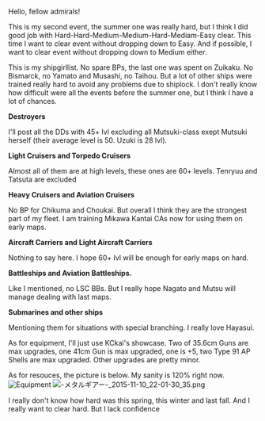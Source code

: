 Hello, fellow admirals!

This is my second event, the summer one was really hard, but I think I did good job with Hard-Hard-Medium-Medium-Hard-Mediam-Easy clear. This time I want to clear event without dropping down to Easy. And if possible, I want to clear event without dropping down to Medium either. 

This is my shipgirllist. No spare BPs, the last one was spent on Zuikaku. No Bismarck, no Yamato and Musashi, no Taihou. But a lot of other ships were trained really hard to avoid any problems due to shiplock. I don't really know how difficult were all the events before the summer one, but I think I have a lot of chances.

'''Destroyers'''

I'll post all the DDs with 45+ lvl excluding all Mutsuki-class exept Mutsuki herself (their average level is 50. Uzuki is 28 lvl).

{{ItemStack

|item = {{ShipBattleCardKai|Hibiki/Kai Ni}}

|text = 95

}}{{ItemStack

|item = {{ShipBattleCardKai|Fubuki/Kai Ni}}

|text = 91

}}{{ItemStack

|item = {{ShipBattleCardKai|Akatsuki/Kai Ni}}

|text = 82

}}{{ItemStack

|item = {{ShipBattleCardKai|Yuudachi/Kai Ni}}

|text = 80

}}{{ItemStack

|item = {{ShipBattleCardKai|Yukikaze/Kai}}

|text = 79

}}{{ItemStack

|item = {{ShipBattleCardKai|Mutsuki/Kai Ni}}

|text = 78

}}{{ItemStack

|item = {{ShipBattleCardKai|Teruzuki/Kai}}

|text = 77

}}{{ItemStack

|item = {{ShipBattleCardKai|Murakumo/Kai Ni}}

|text = 73

}}{{ItemStack

|item = {{ShipBattleCardKai|Shigure/Kai Ni}}

|text = 71

}}{{ItemStack

|item = {{ShipBattleCardKai|Hatsushimo/Kai Ni}}

|text = 70

}}{{ItemStack

|item = {{ShipBattleCardKai|Ayanami/Kai Ni}}

|text = 70

}}{{ItemStack

|item = {{ShipBattleCardKai|Kuroshio/Kai}}

|text = 59

}}{{ItemStack

|item = {{ShipBattleCardKai|Shimakaze/Kai}}

|text = 53

}}{{ItemStack

|item = {{ShipBattleCardKai|Isokaze/Kai}}

|text = 45

}}



'''Light Cruisers and Torpedo Cruisers'''

Almost all of them are at high levels, these ones are 60+ levels. Tenryuu and Tatsuta are excluded 

{{ItemStack

|item = {{ShipBattleCardKai|Abukuma/Kai Ni}}

|text = 90

}}{{ItemStack

|item = {{ShipBattleCardKai|Ooi/Kai Ni}}

|text = 89

}}{{ItemStack

|item = {{ShipBattleCardKai|Ooyodo/Kai}}

|text = 85

}}{{ItemStack

|item = {{ShipBattleCardKai|Jintsuu/Kai Ni}}

|text = 85

}}{{ItemStack

|item = {{ShipBattleCardKai|Kitakami/Kai Ni}}

|text = 82

}}{{ItemStack

|item = {{ShipBattleCardKai|Kiso/Kai Ni}}

|text = 78

}}{{ItemStack

|item = {{ShipBattleCardKai|Sendai/Kai Ni}}

|text = 61

}}{{ItemStack

|item = {{ShipBattleCardKai|Naka/Kai Ni}}

|text = 61

}}{{ItemStack

|item = {{ShipBattleCardKai|Nagara/Kai}}

|text = 60

}}{{ItemStack

|item = {{ShipBattleCardKai|Yuubari/Kai}}

|text = 60

}}{{ItemStack

|item = {{ShipBattleCardKai|Kuma/Kai}}

|text = 60

}}{{ItemStack

|item = {{ShipBattleCardKai|Tama/Kai}}

|text = 60

}}{{ItemStack

|item = {{ShipBattleCardKai|Isuzu/Kai Ni}}

|text = 59

}}



'''Heavy Cruisers and Aviation Cruisers'''

No BP for Chikuma and Choukai. But overall I think they are the strongest part of my fleet. I am training Mikawa Kantai CAs now for using them on early maps.

{{ItemStack

|item = {{ShipBattleCardKai|Haguro/Kai Ni}}

|text = 118

}}{{ItemStack

|item = {{ShipBattleCardKai|Maya/Kai Ni}}

|text = 97

}}{{ItemStack

|item = {{ShipBattleCardKai|Tone/Kai Ni}}

|text = 95

}}{{ItemStack

|item = {{ShipBattleCardKai|Suzuya/Kai}}

|text = 80

}}{{ItemStack

|item = {{ShipBattleCardKai|Myoukou/Kai Ni}}

|text = 80

}}{{ItemStack

|item = {{ShipBattleCardKai|Kumano/Kai}}

|text = 77

}}{{ItemStack

|item = {{ShipBattleCardKai|Furutaka/Kai Ni}}

|text = 80

}}{{ItemStack

|item = {{ShipBattleCardKai|Kako/Kai Ni}}

|text = 76

}}{{ItemStack

|item = {{ShipBattleCardKai|Kinugasa/Kai Ni}}

|text = 73

}}{{ItemStack

|item = {{ShipBattleCardKai|Mogami/Kai}}

|text = 74

}}{{ItemStack

|item = {{ShipBattleCardKai|Ashigara/Kai Ni}}

|text = 73

}}{{ItemStack

|item = {{ShipBattleCardKai|Chikuma/Kai}}

|text = 70

}}{{ItemStack

|item = {{ShipBattleCardKai|Nachi/Kai Ni}}

|text = 70

}}{{ItemStack

|item = {{ShipBattleCardKai|Aoba/Kai}}

|text = 66

}}{{ItemStack

|item = {{ShipBattleCardKai|Choukai/Kai}}

|text = 65

}}{{ItemStack

|item = {{ShipBattleCardKai|Atago/Kai}}

|text = 65

}}



'''Aircraft Carriers and Light Aircraft Carriers'''

Nothing to say here. I hope 60+ lvl will be enough for early maps on hard.

{{ItemStack

|item = {{ShipBattleCardKai|Kaga/Kai}}

|text = 94

}}{{ItemStack

|item = {{ShipBattleCardKai|Souryuu/Kai Ni}}

|text = 93

}}{{ItemStack

|item = {{ShipBattleCardKai|Shoukaku/Kai Ni A}}

|text = 93

}}{{ItemStack

|item = {{ShipBattleCardKai|Junyou/Kai Ni}}

|text = 92

}}{{ItemStack

|item = {{ShipBattleCardKai|Hiryuu/Kai Ni}}

|text = 91

}}{{ItemStack

|item = {{ShipBattleCardKai|Zuikaku/Kai Ni A}}

|text = 90

}}{{ItemStack

|item = {{ShipBattleCardKai|Akagi/Kai}}

|text = 87

}}{{ItemStack

|item = {{ShipBattleCardKai|Chitose/Carrier Kai Ni}}

|text = 85

}}{{ItemStack

|item = {{ShipBattleCardKai|Ryuujou/Kai Ni}}

|text = 80

}}{{ItemStack

|item = {{ShipBattleCardKai|Chiyoda/Carrier Kai Ni}}

|text = 69

}}{{ItemStack

|item = {{ShipBattleCardKai|Hiyou/Kai}}

|text = 66

}}{{ItemStack

|item = {{ShipBattleCardKai|Shouhou/Kai}}

|text = 60

}}{{ItemStack

|item = {{ShipBattleCardKai|Zuihou/Kai}}

|text = 55

}}



'''Battleships and Aviation Battleships.'''

Like I mentioned, no LSC BBs. But I really hope Nagato and Mutsu will manage dealing with last maps.

{{ItemStack

|item = {{ShipBattleCardKai|Haruna/Kai Ni}}

|text = 97

}}{{ItemStack

|item = {{ShipBattleCardKai|Yamashiro/Kai Ni}}

|text = 96

}}{{ItemStack

|item = {{ShipBattleCardKai|Kirishima/Kai Ni}}

|text = 95

}}{{ItemStack

|item = {{ShipBattleCardKai|Mutsu/Kai}}

|text = 92

}}{{ItemStack

|item = {{ShipBattleCardKai|Ise/Kai}}

|text = 89

}}{{ItemStack

|item = {{ShipBattleCardKai|Hyuuga/Kai}}

|text = 87

}}{{ItemStack

|item = {{ShipBattleCardKai|Kongou/Kai Ni}}

|text = 85

}}{{ItemStack

|item = {{ShipBattleCardKai|Hiei/Kai Ni}}

|text = 83

}}{{ItemStack

|item = {{ShipBattleCardKai|Fusou/Kai Ni}}

|text = 84

}}{{ItemStack

|item = {{ShipBattleCardKai|Nagato/Kai}}

|text = 83

}}



'''Submarines and other ships'''

Mentioning them for situations with special branching. I really love Hayasui.

{{ItemStack

|item = {{ShipBattleCardKai|I-168/Kai}}

|text = 90

}}{{ItemStack

|item = {{ShipBattleCardKai|I-58/Kai}}

|text = 90

}}{{ItemStack

|item = {{ShipBattleCardKai|I-8/Kai}}

|text = 90

}}{{ItemStack

|item = {{ShipBattleCardKai|I-19/Kai}}

|text = 80

}}{{ItemStack

|item = {{ShipBattleCardKai|U-511/Kai}}

|text = 75

}}{{ItemStack

|item = {{ShipBattleCardKai|I-401/}}

|text = 46

}}{{ItemStack

|item = {{ShipBattleCardKai|Maruyu/Kai}}

|text = 30

}}



{{ItemStack

|item = {{ShipBattleCardKai|Hayasui/Kai}}

|text = 70

}}{{ItemStack

|item = {{ShipBattleCardKai|Mizuho/Kai}}

|text = 47

}}{{ItemStack

|item = {{ShipBattleCardKai|Akashi/Kai}}

|text = 35

}}{{ItemStack

|item = {{ShipBattleCardKai|Taigei/}}

|text = 22

}}





As for equipment, I'll just use KCkai's showcase. Two of 35.6cm Guns are max upgrades, one 41cm Gun is max upgraded, one is +5, two Type 91 AP Shells are max upgraded. Other upgrades are pretty minor.

As for resouces, the picture is below. My sanity is 120% right now. 
[[File:Equipmentforfall.png|thumb|Equipment]]
[[File:-メタルギアー-_2015-11-10_22-01-30_35.png|thumb|left]]












I really don't know how hard was this spring, this winter and last fall. And I really want to clear hard. But I lack confidence<ac_metadata title="Can I expect for clearing full-Hard?"> </ac_metadata>